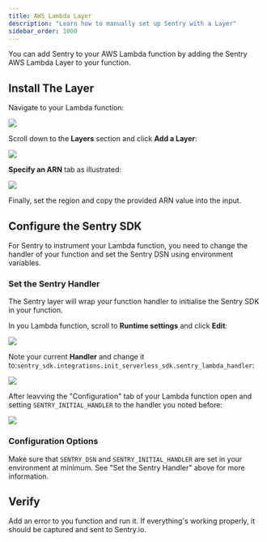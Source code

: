 ```yaml
---
title: AWS Lambda Layer
description: "Learn how to manually set up Sentry with a Layer"
sidebar_order: 1000
---
```


You can add Sentry to your AWS Lambda function by adding the Sentry AWS Lambda Layer to your function.

## Install The Layer

Navigate to your Lambda function:

![](lambda-function-detail.png)

Scroll down to the **Layers** section and click **Add a Layer**:

![](lambda-function-detail-layers.png)

**Specify an ARN** tab as illustrated:

![](lambda-function-add-layer.png)

Finally, set the region and copy the provided ARN value into the input.

<LambdaLayerDetail canonical="aws-layer:python" />

## Configure the Sentry SDK

For Sentry to instrument your Lambda function, you need to change the handler of your function and set the Sentry DSN using environment variables.

### Set the Sentry Handler

The Sentry layer will wrap your function handler to initialise the Sentry SDK in your function.

In you Lambda function, scroll to **Runtime settings** and click **Edit**:

![](lambda-function-runtime-settings.png)

Note your current **Handler** and change it to:`sentry_sdk.integrations.init_serverless_sdk.sentry_lambda_handler`:

![](runtime-settings-handler.png)

After leavving the "Configuration" tab of your Lambda function open and setting `SENTRY_INITIAL_HANDLER` to the handler you noted before:

![](lambda-function-configuration.png)

### Configuration Options

Make sure that `SENTRY_DSN` and `SENTRY_INITIAL_HANDLER` are set in your environment at minimum. See "Set the Sentry Handler" above for more information.

<PlatformContent includePath="aws-lambda-environment" />

## Verify

Add an error to you function and run it. If everything's working properly, it should be captured and sent to Sentry.io.
